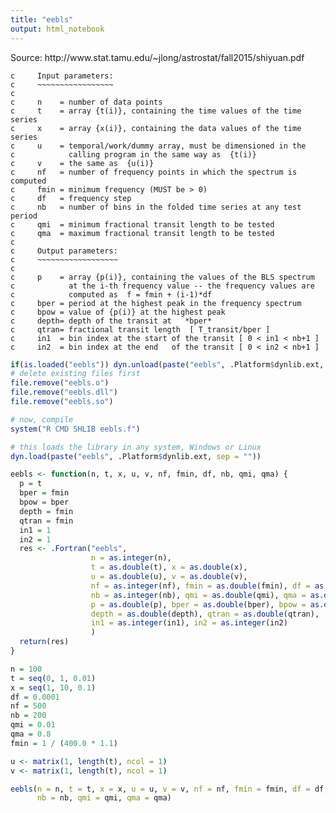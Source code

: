 ```yaml
---
title: "eebls"
output: html_notebook
---
```


Source: http://www.stat.tamu.edu/~jlong/astrostat/fall2015/shiyuan.pdf

```
c     Input parameters:
c     ~~~~~~~~~~~~~~~~~
c
c     n    = number of data points
c     t    = array {t(i)}, containing the time values of the time series
c     x    = array {x(i)}, containing the data values of the time series
c     u    = temporal/work/dummy array, must be dimensioned in the
c            calling program in the same way as  {t(i)}
c     v    = the same as  {u(i)}
c     nf   = number of frequency points in which the spectrum is computed
c     fmin = minimum frequency (MUST be > 0)
c     df   = frequency step
c     nb   = number of bins in the folded time series at any test period
c     qmi  = minimum fractional transit length to be tested
c     qma  = maximum fractional transit length to be tested
c
c     Output parameters:
c     ~~~~~~~~~~~~~~~~~~
c
c     p    = array {p(i)}, containing the values of the BLS spectrum
c            at the i-th frequency value -- the frequency values are
c            computed as  f = fmin + (i-1)*df
c     bper = period at the highest peak in the frequency spectrum
c     bpow = value of {p(i)} at the highest peak
c     depth= depth of the transit at   *bper*
c     qtran= fractional transit length  [ T_transit/bper ]
c     in1  = bin index at the start of the transit [ 0 < in1 < nb+1 ]
c     in2  = bin index at the end   of the transit [ 0 < in2 < nb+1 ]
```


```r
if(is.loaded("eebls")) dyn.unload(paste("eebls", .Platform$dynlib.ext, sep = ""))
# delete existing files first
file.remove("eebls.o")
file.remove("eebls.dll")
file.remove("eebls.so")

# now, compile
system("R CMD SHLIB eebls.f")
```


```r
# this loads the library in any system, Windows or Linux
dyn.load(paste("eebls", .Platform$dynlib.ext, sep = ""))
```


```r
eebls <- function(n, t, x, u, v, nf, fmin, df, nb, qmi, qma) {
  p = t
  bper = fmin
  bpow = bper
  depth = fmin
  qtran = fmin
  in1 = 1
  in2 = 1
  res <- .Fortran("eebls",
                  n = as.integer(n),
                  t = as.double(t), x = as.double(x),
                  u = as.double(u), v = as.double(v),
                  nf = as.integer(nf), fmin = as.double(fmin), df = as.double(df),
                  nb = as.integer(nb), qmi = as.double(qmi), qma = as.double(qma),
                  p = as.double(p), bper = as.double(bper), bpow = as.double(bpow),
                  depth = as.double(depth), qtran = as.double(qtran),
                  in1 = as.integer(in1), in2 = as.integer(in2)
                  )
  return(res)
}
```


```r
n = 100
t = seq(0, 1, 0.01)
x = seq(1, 10, 0.1)
df = 0.0001
nf = 500
nb = 200
qmi = 0.01
qma = 0.8
fmin = 1 / (400.0 * 1.1)

u <- matrix(1, length(t), ncol = 1)
v <- matrix(1, length(t), ncol = 1)

eebls(n = n, t = t, x = x, u = u, v = v, nf = nf, fmin = fmin, df = df, 
      nb = nb, qmi = qmi, qma = qma)
```
